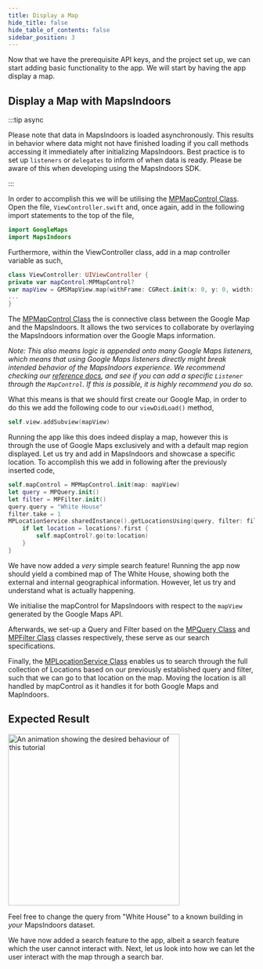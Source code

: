 ```yaml
---
title: Display a Map
hide_title: false
hide_table_of_contents: false
sidebar_position: 3
---
```


Now that we have the prerequisite API keys, and the project set up, we can start adding basic functionality to the app. We will start by having the app display a map.

## Display a Map with MapsIndoors

:::tip async

Please note that data in MapsIndoors is loaded asynchronously. This results in behavior where data might not have finished loading if you call methods accessing it immediately after initializing MapsIndoors. Best practice is to set up `listeners` or `delegates` to inform of when data is ready. Please be aware of this when developing using the MapsIndoors SDK.

:::

In order to accomplish this we will be utilising the [MPMapControl Class](https://app.mapsindoors.com/mapsindoors/reference/ios/v3/interface_m_p_map_control.html). Open the file, `ViewController.swift` and, once again, add in the following import statements to the top of the file,

```swift
import GoogleMaps  
import MapsIndoors
```

Furthermore, within the ViewController class, add in a map controller variable as such,

```swift
class ViewController: UIViewController {
private var mapControl:MPMapControl?
var mapView = GMSMapView.map(withFrame: CGRect.init(x: 0, y: 0, width: UIScreen.main.bounds.width, height: UIScreen.main.bounds.height), camera: GMSCameraPosition())
...
}
```  

The [MPMapControl Class](https://app.mapsindoors.com/mapsindoors/reference/ios/v3/interface_m_p_map_control.html) the is connective class between the Google Map and the MapsIndoors. It allows the two services to collaborate by overlaying the MapsIndoors information over the Google Maps information.

*Note: This also means logic is appended onto many Google Maps listeners, which means that using Google Maps listeners directly might break intended behavior of the MapsIndoors experience. We recommend checking our [reference docs](https://app.mapsindoors.com/mapsindoors/reference/ios/v3/index.html), and see if you can add a specific `Listener` through the `MapControl`. If this is possible, it is highly recommend you do so.*

What this means is that we should first create our Google Map, in order to do this we add the following code to our `viewDidLoad()` method,

```swift
self.view.addSubview(mapView)
```

Running the app like this does indeed display a map, however this is through the use of Google Maps exclusively and with a default map region displayed. Let us try and add in MapsIndoors and showcase a specific location. To accomplish this we add in following after the previously inserted code,

```swift
self.mapControl = MPMapControl.init(map: mapView)  
let query = MPQuery.init()  
let filter = MPFilter.init()  
query.query = "White House"  
filter.take = 1  
MPLocationService.sharedInstance().getLocationsUsing(query, filter: filter) { (locations, error) in  
    if let location = locations?.first {  
        self.mapControl?.go(to:location)  
    }  
}
```

We have now added a *very* simple search feature! Running the app now should yield a combined map of The White House, showing both the external and internal geographical information. However, let us try and understand what is actually happening.

We initialise the mapControl for MapsIndoors with respect to the `mapView` generated by the Google Maps API.

Afterwards, we set-up a Query and Filter based on the [MPQuery Class](https://app.mapsindoors.com/mapsindoors/reference/ios/v3/interface_m_p_query.html#a9da8ff62b6d17e45403b9005c73e811f) and [MPFilter Class](https://app.mapsindoors.com/mapsindoors/reference/ios/v3/interface_m_p_filter.html) classes respectively, these serve as our search specifications.

Finally, the [MPLocationService Class](https://app.mapsindoors.com/mapsindoors/reference/ios/v3/interface_m_p_location_service.html#a140844121a239dcf1709210e1723c312) enables us to search through the full collection of Locations based on our previously established query and filter, such that we can go to that location on the map. Moving the location is all handled by mapControl as it handles it for both Google Maps and MapIndoors.

## Expected Result

<img src="/img/getting-started/ios_display-a-map.png" alt="An animation showing the desired behaviour of this tutorial" width="350"/>

Feel free to change the query from "White House" to a known building in *your* MapsIndoors dataset.

We have now added a search feature to the app, albeit a search feature which the user cannot interact with. Next, let us look into how we can let the user interact with the map through a search bar.
